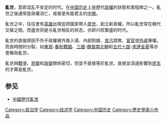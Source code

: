 {{original research|time=2018-10-12T07:30:28+00:00}}
{{unreferenced|time=2018-10-12T07:30:28+00:00}}
'''亂世'''，意即混乱不安定的时代。在[[中国历史|中国历史]]上是歷代[[政權|政權]]的狀態和里程碑之一。亂世之後通常是政權消亡，或者是有能君主的[[中興|中興]]。

亂世之中，往往會有[[英雄|英雄]]出現並把國家帶入[[盛世|盛世]]，創立新政權。所以亂世常在朝代交替之間。而盛世则是与亂世相反的状态，亦即兴旺繁盛的时代。

亂世的直接原因不外乎政權被外族入侵、內部割據、[[貪污|貪污]]腐敗、[[宦官|宦官]]或[[外戚|外戚]]專權。而長時間的分裂，如[[東周|東周]]-[[春秋戰國|春秋戰國]]、[[三國|三國]]-[[魏晉南北朝|魏晉南北朝]]和[[五代十国|五代十国]]-[[宋遼金夏|宋遼金夏]]等亦會稱為亂世。

亂世與[[戰爭|戰爭]]、[[民變|民變]]和[[政變|政變]]關係密切，但並不直接等於亂世。直接並深遠影響到[[民生主義|民生]]的才算是亂世。

==参见==
*[[中國歷代亂世|中國歷代亂世]]

[[Category:政治学|Category:政治学]]
[[Category:经济学|Category:经济学]]
[[Category:中国历史|Category:中国历史]]
[[Category:歷史學家小作品|Category:歷史學家小作品]]